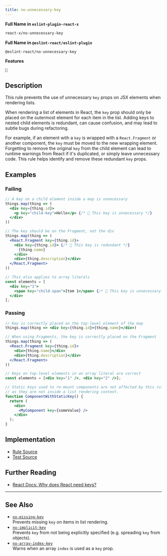 ```yaml
---
title: no-unnecessary-key
---
```


**Full Name in `eslint-plugin-react-x`**

```sh copy
react-x/no-unnecessary-key
```

**Full Name in `@eslint-react/eslint-plugin`**

```sh copy
@eslint-react/no-unnecessary-key
```

**Features**

`🧪`

## Description

This rule prevents the use of unnecessary `key` props on JSX elements when rendering lists.

When rendering a list of elements in React, the `key` prop should only be placed on the outermost element for each item in the list. Adding keys to nested child elements is redundant, can cause confusion, and may lead to subtle bugs during refactoring.

For example, if an element with a `key` is wrapped with a `React.Fragment` or another component, the `key` must be moved to the new wrapping element. Forgetting to remove the original `key` from the child element can lead to runtime warnings from React if it's duplicated, or simply leave unnecessary code. This rule helps identify and remove these redundant `key` props.

## Examples

### Failing

```jsx
// A key on a child element inside a map is unnecessary
things.map(thing => (
  <div key={thing.id}>
    <p key="child-key">Hello</p> {/* 🚨 This key is unnecessary */}
  </div>
))

// The key should be on the Fragment, not the div
things.map(thing => (
  <React.Fragment key={thing.id}>
    <div key={thing.id}> {/* 🚨 This key is redundant */}
      {thing.name}
    </div>
    <div>{thing.description}</div>
  </React.Fragment>
))

// This also applies to array literals
const elements = [
  <div key="1">
    <span key="child-span">Item 1</span> {/* 🚨 This key is unnecessary */}
  </div>
];
```

### Passing

```jsx
// Key is correctly placed on the top-level element of the map
things.map(thing => <div key={thing.id}>{thing.name}</div>)

// When using Fragments, the key is correctly placed on the Fragment
things.map(thing => (
  <React.Fragment key={thing.id}>
    <div>{thing.name}</div>
    <div>{thing.description}</div>
  </React.Fragment>
))

// Keys on top-level elements in an array literal are correct
const elements = [<div key="1" />, <div key="2" />];

// Static keys used to re-mount components are not affected by this rule,
// as they are not inside a list rendering context.
function ComponentWithStaticKey() {
  return (
    <div>
      <MyComponent key={someValue} />
    </div>
  );
}
```

## Implementation

- [Rule Source](https://github.com/Rel1cx/eslint-react/tree/main/packages/plugins/eslint-plugin-react-x/src/rules/no-unnecessary-key.ts)
- [Test Source](https://github.com/Rel1cx/eslint-react/tree/main/packages/plugins/eslint-plugin-react-x/src/rules/no-unnecessary-key.spec.ts)

## Further Reading

- [React Docs: Why does React need keys?](https://react.dev/learn/rendering-lists#why-does-react-need-keys)

---

## See Also

- [`no-missing-key`](./no-missing-key)\
  Prevents missing `key` on items in list rendering.
- [`no-implicit-key`](./no-implicit-key)\
  Prevents `key` from not being explicitly specified (e.g. spreading `key` from objects).
- [`no-array-index-key`](./no-array-index-key)\
  Warns when an array `index` is used as a `key` prop.
